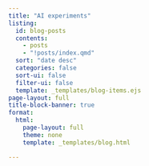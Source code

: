 ```yaml
---
title: "AI experiments"
listing:
  id: blog-posts
  contents: 
    - posts
    - "!posts/index.qmd"
  sort: "date desc"
  categories: false
  sort-ui: false
  filter-ui: false
  template: _templates/blog-items.ejs
page-layout: full
title-block-banner: true
format:
  html:
    page-layout: full
    theme: none
    template: _templates/blog.html

---
```




